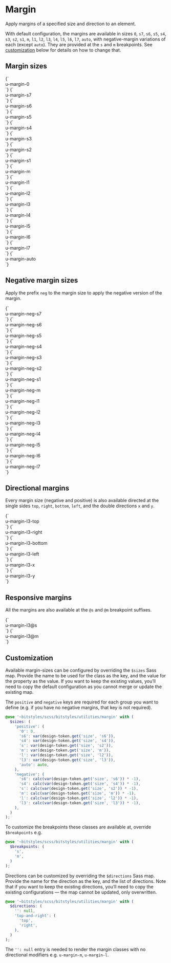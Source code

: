 
<Meta title="Utilities/margin" />

# Margin

Apply margins of a specified size and direction to an element.

With default configuration, the margins are available in sizes `0`, `s7`, `s6`, `s5`, `s4`, `s3`, `s2`, `s1`, `m`, `l1`, `l2`, `l3`, `l4`, `l5`, `l6`, `l7`, `auto`, with negative-margin variations of each (except `auto`). They are provided at the `s` and `m` breakpoints. See [customization](#customization) below for details on how to change that.

## Margin sizes

<Canvas>
  <Story name="margin-0">
    {`
      <div class="u-bg-brand-2 u-padding-m">
        <div class="u-bg-grayscale-light-3 u-margin-0">u-margin-0</div>
      </div>
    `}
  </Story>
  <Story name="margin-s7">
    {`
      <div class="u-bg-brand-2 u-padding-m">
        <div class="u-bg-grayscale-light-3 u-margin-s7">u-margin-s7</div>
      </div>
    `}
  </Story>
  <Story name="margin-s6">
    {`
      <div class="u-bg-brand-2 u-padding-m">
        <div class="u-bg-grayscale-light-3 u-margin-s6">u-margin-s6</div>
      </div>
    `}
  </Story>
  <Story name="margin-s5">
    {`
      <div class="u-bg-brand-2 u-padding-m">
        <div class="u-bg-grayscale-light-3 u-margin-s5">u-margin-s5</div>
      </div>
    `}
  </Story>
  <Story name="margin-s4">
    {`
      <div class="u-bg-brand-2 u-padding-m">
        <div class="u-bg-grayscale-light-3 u-margin-s4">u-margin-s4</div>
      </div>
    `}
  </Story>
  <Story name="margin-s3">
    {`
      <div class="u-bg-brand-2 u-padding-m">
        <div class="u-bg-grayscale-light-3 u-margin-s3">u-margin-s3</div>
      </div>
    `}
  </Story>
  <Story name="margin-s2">
    {`
      <div class="u-bg-brand-2 u-padding-m">
        <div class="u-bg-grayscale-light-3 u-margin-s2">u-margin-s2</div>
      </div>
    `}
  </Story>
  <Story name="margin-s1">
    {`
      <div class="u-bg-brand-2 u-padding-m">
        <div class="u-bg-grayscale-light-3 u-margin-s1">u-margin-s1</div>
      </div>
    `}
  </Story>
  <Story name="margin-m">
    {`
      <div class="u-bg-brand-2 u-padding-m">
        <div class="u-bg-grayscale-light-3 u-margin-m">u-margin-m</div>
      </div>
    `}
  </Story>
  <Story name="margin-l1">
    {`
      <div class="u-bg-brand-2 u-padding-m">
        <div class="u-bg-grayscale-light-3 u-margin-l1">u-margin-l1</div>
      </div>
    `}
  </Story>
  <Story name="margin-l2">
    {`
      <div class="u-bg-brand-2 u-padding-m">
        <div class="u-bg-grayscale-light-3 u-margin-l2">u-margin-l2</div>
      </div>
    `}
  </Story>
  <Story name="margin-l3">
    {`
      <div class="u-bg-brand-2 u-padding-m">
        <div class="u-bg-grayscale-light-3 u-margin-l3">u-margin-l3</div>
      </div>
    `}
  </Story>
  <Story name="margin-l4">
    {`
      <div class="u-bg-brand-2 u-padding-m">
        <div class="u-bg-grayscale-light-3 u-margin-l4">u-margin-l4</div>
      </div>
    `}
  </Story>
  <Story name="margin-l5">
    {`
      <div class="u-bg-brand-2 u-padding-m">
        <div class="u-bg-grayscale-light-3 u-margin-l5">u-margin-l5</div>
      </div>
    `}
  </Story>
  <Story name="margin-l6">
    {`
      <div class="u-bg-brand-2 u-padding-m">
        <div class="u-bg-grayscale-light-3 u-margin-l6">u-margin-l6</div>
      </div>
    `}
  </Story>
  <Story name="margin-l7">
    {`
      <div class="u-bg-brand-2 u-padding-m">
        <div class="u-bg-grayscale-light-3 u-margin-l7">u-margin-l7</div>
      </div>
    `}
  </Story>
  <Story name="margin-auto">
    {`
      <div class="u-bg-brand-2 u-padding-m">
        <div class="u-bg-grayscale-light-3 u-margin-auto">u-margin-auto</div>
      </div>
    `}
  </Story>
</Canvas>

## Negative margin sizes

Apply the prefix `neg` to the margin size to apply the negative version of the margin.

<Canvas>
  <Story name="margin-neg-s7">
    {`
      <div class="u-bg-brand-2 u-padding-m">
        <div class="u-bg-grayscale-light-3 u-margin-neg-s7">u-margin-neg-s7</div>
      </div>
    `}
  </Story>
  <Story name="margin-neg-s6">
    {`
      <div class="u-bg-brand-2 u-padding-m">
        <div class="u-bg-grayscale-light-3 u-margin-neg-s6">u-margin-neg-s6</div>
      </div>
    `}
  </Story>
  <Story name="margin-neg-s5">
    {`
      <div class="u-bg-brand-2 u-padding-m">
        <div class="u-bg-grayscale-light-3 u-margin-neg-s5">u-margin-neg-s5</div>
      </div>
    `}
  </Story>
  <Story name="margin-neg-s4">
    {`
      <div class="u-bg-brand-2 u-padding-m">
        <div class="u-bg-grayscale-light-3 u-margin-neg-s4">u-margin-neg-s4</div>
      </div>
    `}
  </Story>
  <Story name="margin-neg-s3">
    {`
      <div class="u-bg-brand-2 u-padding-m">
        <div class="u-bg-grayscale-light-3 u-margin-neg-s3">u-margin-neg-s3</div>
      </div>
    `}
  </Story>
  <Story name="margin-neg-s2">
    {`
      <div class="u-bg-brand-2 u-padding-m">
        <div class="u-bg-grayscale-light-3 u-margin-neg-s2">u-margin-neg-s2</div>
      </div>
    `}
  </Story>
  <Story name="margin-neg-s1">
    {`
      <div class="u-bg-brand-2 u-padding-m">
        <div class="u-bg-grayscale-light-3 u-margin-neg-s1">u-margin-neg-s1</div>
      </div>
    `}
  </Story>
  <Story name="margin-neg-m">
    {`
      <div class="u-bg-brand-2 u-padding-m">
        <div class="u-bg-grayscale-light-3 u-margin-neg-m">u-margin-neg-m</div>
      </div>
    `}
  </Story>
  <Story name="margin-neg-l1">
    {`
      <div class="u-bg-brand-2 u-padding-m">
        <div class="u-bg-grayscale-light-3 u-margin-neg-l1">u-margin-neg-l1</div>
      </div>
    `}
  </Story>
  <Story name="margin-neg-l2">
    {`
      <div class="u-bg-brand-2 u-padding-m">
        <div class="u-bg-grayscale-light-3 u-margin-neg-l2">u-margin-neg-l2</div>
      </div>
    `}
  </Story>
  <Story name="margin-neg-l3">
    {`
      <div class="u-bg-brand-2 u-padding-m">
        <div class="u-bg-grayscale-light-3 u-margin-neg-l3">u-margin-neg-l3</div>
      </div>
    `}
  </Story>
  <Story name="margin-neg-l4">
    {`
      <div class="u-bg-brand-2 u-padding-m">
        <div class="u-bg-grayscale-light-3 u-margin-neg-l4">u-margin-neg-l4</div>
      </div>
    `}
  </Story>
  <Story name="margin-neg-l5">
    {`
      <div class="u-bg-brand-2 u-padding-m">
        <div class="u-bg-grayscale-light-3 u-margin-neg-l5">u-margin-neg-l5</div>
      </div>
    `}
  </Story>
  <Story name="margin-neg-l6">
    {`
      <div class="u-bg-brand-2 u-padding-m">
        <div class="u-bg-grayscale-light-3 u-margin-neg-l6">u-margin-neg-l6</div>
      </div>
    `}
  </Story>
  <Story name="margin-neg-l7">
    {`
      <div class="u-bg-brand-2 u-padding-m">
        <div class="u-bg-grayscale-light-3 u-margin-neg-l7">u-margin-neg-l7</div>
      </div>
    `}
  </Story>
</Canvas>

## Directional margins

Every margin size (negative and positive) is also available directed at the single sides `top`, `right`, `bottom`, `left`, and the double directions `x` and `y`.

<Canvas>
  <Story id="utilities-margin--margin-l3" />
  <Story name="margin-l3-top">
    {`
      <div class="u-bg-brand-2 u-padding-m">
        <div class="u-bg-grayscale-light-3 u-margin-l3-top">u-margin-l3-top</div>
      </div>
    `}
  </Story>
  <Story name="margin-l3-right">
    {`
      <div class="u-bg-brand-2 u-padding-m">
        <div class="u-bg-grayscale-light-3 u-margin-l3-right">u-margin-l3-right</div>
      </div>
    `}
  </Story>
  <Story name="margin-l3-bottom">
    {`
      <div class="u-bg-brand-2 u-padding-m">
        <div class="u-bg-grayscale-light-3 u-margin-l3-bottom">u-margin-l3-bottom</div>
      </div>
    `}
  </Story>
  <Story name="margin-l3-left">
    {`
      <div class="u-bg-brand-2 u-padding-m">
        <div class="u-bg-grayscale-light-3 u-margin-l3-left">u-margin-l3-left</div>
      </div>
    `}
  </Story>
  <Story name="margin-l3-x">
    {`
      <div class="u-bg-brand-2 u-padding-m">
        <div class="u-bg-grayscale-light-3 u-margin-l3-x">u-margin-l3-x</div>
      </div>
    `}
  </Story>
  <Story name="margin-l3-y">
    {`
      <div class="u-bg-brand-2 u-padding-m">
        <div class="u-bg-grayscale-light-3 u-margin-l3-y">u-margin-l3-y</div>
      </div>
    `}
  </Story>
</Canvas>

## Responsive margins

All the margins are also available at the `@s` and `@m` breakpoint suffixes.

<Canvas>
  <Story name="margin-l3@s">
    {`
      <div class="u-bg-brand-2 u-padding-m">
        <div class="u-bg-grayscale-light-3 u-margin-l3@s">u-margin-l3@s</div>
      </div>
    `}
  </Story>
  <Story name="margin-l3@m">
    {`
      <div class="u-bg-brand-2 u-padding-m">
        <div class="u-bg-grayscale-light-3 u-margin-l3@m">u-margin-l3@m</div>
      </div>
    `}
  </Story>
</Canvas>

## Customization

Available margin-sizes can be configured by overriding the `$sizes` Sass map. Provide the name to be used for the class as the key, and the value for the property as the value. If you want to keep the existing values, you’ll need to copy the default configuration as you cannot merge or update the existing map.

The `positive` and `negative` keys are required for each group you want to define (e.g. if you have no negative margins, that key is not required).

```scss
@use '~bitstyles/scss/bitstyles/utilities/margin' with (
  $sizes: (
    'positive': (
      '0': 0,
      's6': var(design-token.get('size', 's6')),
      's4': var(design-token.get('size', 's4')),
      's': var(design-token.get('size', 's2')),
      'm': var(design-token.get('size', 'm')),
      'l': var(design-token.get('size', 'l2')),
      'l3': var(design-token.get('size', 'l3')),
      'auto': auto,
    ),
    'negative': (
      's6': calc(var(design-token.get('size', 's6')) * -1),
      's4': calc(var(design-token.get('size', 's4')) * -1),
      's': calc(var(design-token.get('size', 's2')) * -1),
      'm': calc(var(design-token.get('size', 'm')) * -1),
      'l': calc(var(design-token.get('size', 'l2')) * -1),
      'l3': calc(var(design-token.get('size', 'l3')) * -1),
    ),
  )
);
```

To customize the breakpoints these classes are available at, override `$breakpoints` e.g.

```scss
@use '~bitstyles/scss/bitstyles/utilities/margin' with (
  $breakpoints: (
    's',
    'm',
  )
);
```

Directions can be customized by overriding the `$directions` Sass map. Provide the name for the direction as the key, and the list of directions. Note that if you want to keep the existing directions, you’ll need to copy the existing configurations — the map cannot be updated, only overwritten.

```scss
@use '~bitstyles/scss/bitstyles/utilities/margin' with (
  $directions: (
    '': null,
    'top-and-right': (
      'top',
      'right',
    ),
  )
);
```

The `'': null` entry is needed to render the margin classes with no directional modifiers e.g. `u-margin-m`, `u-margin-l`.
